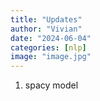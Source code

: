 ```yaml
---
title: "Updates"
author: "Vivian"
date: "2024-06-04"
categories: [nlp]
image: "image.jpg"
---
```


1. spacy model